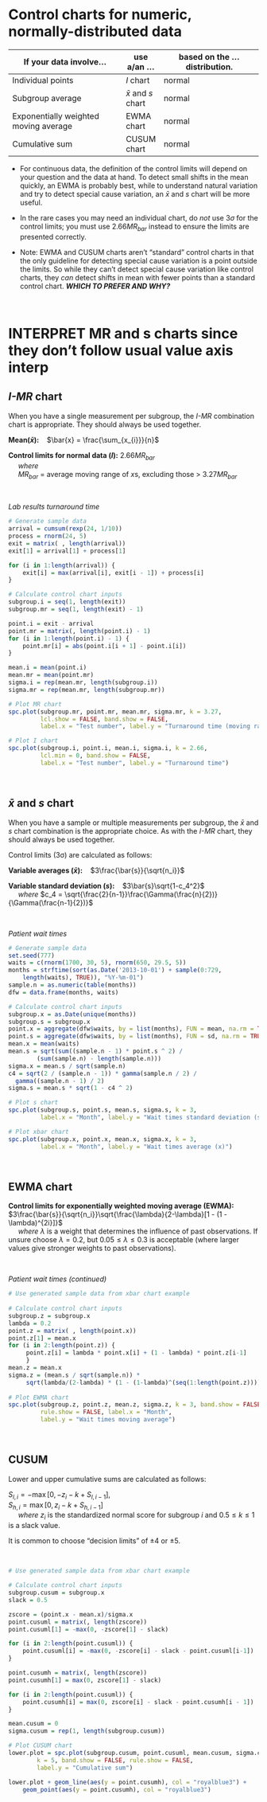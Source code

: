 # Control charts for numeric, normally-distributed data {#numeric}


| If your data involve... | use a/an ... | based on the ... distribution. | 
| --------------------------------- | --------- | ----------------------------- | 
| Individual points | *I* chart | normal | 
| Subgroup average | $\bar{x}$ and *s* chart | normal |
| Exponentially weighted moving average | EWMA chart | normal |
| Cumulative sum | CUSUM chart | normal |


- For continuous data, the definition of the control limits will depend on your question and the data at hand. To detect small shifts in the mean quickly, an EWMA is probably best, while to understand natural variation and try to detect special cause variation, an $\bar{x}$ and *s* chart will be more useful.

- In the rare cases you may need an individual chart, do *not* use 3$\sigma$ for the control limits; you must use 2.66$MR_{bar}$ instead to ensure the limits are presented correctly.  

- Note: EWMA and CUSUM charts aren't "standard" control charts in that the only guideline for detecting special cause variation is a point outside the limits. So while they can't detect special cause variation like control charts, they *can* detect shifts in mean with fewer points than a standard control chart. ***WHICH TO PREFER AND WHY?***    

<br/>  

# INTERPRET MR and s charts since they don't follow usual value axis interp

## *I-MR* chart

When you have a single measurement per subgroup, the *I-MR* combination chart is appropriate. They should always be used together.  

**Mean($\bar{x}$):** &nbsp;&nbsp; $\bar{x} = \frac{\sum_{x_{i}}}{n}$

**Control limits for normal data (*I*):** 2.66$MR_{bar}$  
&nbsp;&nbsp;&nbsp;&nbsp; *where*  
&nbsp;&nbsp;&nbsp;&nbsp; $MR_{bar}$ = average moving range of *x*s, excluding those > 3.27$MR_{bar}$   

<br/>  
    
*Lab results turnaround time*
    
```r
# Generate sample data
arrival = cumsum(rexp(24, 1/10))
process = rnorm(24, 5)
exit = matrix( , length(arrival))
exit[1] = arrival[1] + process[1]

for (i in 1:length(arrival)) {
    exit[i] = max(arrival[i], exit[i - 1]) + process[i]
}

# Calculate control chart inputs
subgroup.i = seq(1, length(exit))
subgroup.mr = seq(1, length(exit) - 1)

point.i = exit - arrival
point.mr = matrix(, length(point.i) - 1)
for (i in 1:length(point.i) - 1) {
    point.mr[i] = abs(point.i[i + 1] - point.i[i])
}

mean.i = mean(point.i)
mean.mr = mean(point.mr)
sigma.i = rep(mean.mr, length(subgroup.i))
sigma.mr = rep(mean.mr, length(subgroup.mr))

# Plot MR chart
spc.plot(subgroup.mr, point.mr, mean.mr, sigma.mr, k = 3.27, 
         lcl.show = FALSE, band.show = FALSE, 
         label.x = "Test number", label.y = "Turnaround time (moving range)")

# Plot I chart
spc.plot(subgroup.i, point.i, mean.i, sigma.i, k = 2.66,
         lcl.min = 0, band.show = FALSE, 
         label.x = "Test number", label.y = "Turnaround time")

```

<br/>

## $\bar{x}$ and *s* chart

When you have a sample or multiple measurements per subgroup, the $\bar{x}$ and *s* chart combination is the appropriate choice. As with the *I-MR* chart, they should always be used together.  

Control limits (3&sigma;) are calculated as follows:  
 		  
**Variable averages ($\bar{x}$):** &nbsp;&nbsp; $3\frac{\bar{s}}{\sqrt{n_i}}$
 		  
**Variable standard deviation (*s*):** &nbsp;&nbsp; $3\bar{s}\sqrt{1-c_4^2}$  
&nbsp;&nbsp;&nbsp;&nbsp; *where* $c_4 = \sqrt{\frac{2}{n-1}}\frac{\Gamma(\frac{n}{2})}{\Gamma(\frac{n-1}{2})}$  

<br/>  

*Patient wait times*   

``` r
# Generate sample data
set.seed(777)
waits = c(rnorm(1700, 30, 5), rnorm(650, 29.5, 5))
months = strftime(sort(as.Date('2013-10-01') + sample(0:729, 
    length(waits), TRUE)), "%Y-%m-01")
sample.n = as.numeric(table(months))
dfw = data.frame(months, waits)

# Calculate control chart inputs
subgroup.x = as.Date(unique(months))
subgroup.s = subgroup.x
point.x = aggregate(dfw$waits, by = list(months), FUN = mean, na.rm = TRUE)$x
point.s = aggregate(dfw$waits, by = list(months), FUN = sd, na.rm = TRUE)$x
mean.x = mean(waits)
mean.s = sqrt(sum((sample.n - 1) * point.s ^ 2) / 
        (sum(sample.n) - length(sample.n)))
sigma.x = mean.s / sqrt(sample.n)
c4 = sqrt(2 / (sample.n - 1)) * gamma(sample.n / 2) / 
  gamma((sample.n - 1) / 2)
sigma.s = mean.s * sqrt(1 - c4 ^ 2)

# Plot s chart
spc.plot(subgroup.s, point.s, mean.s, sigma.s, k = 3,
         label.x = "Month", label.y = "Wait times standard deviation (s)")

# Plot xbar chart
spc.plot(subgroup.x, point.x, mean.x, sigma.x, k = 3,
         label.x = "Month", label.y = "Wait times average (x)")
```

 
<br/>  

## EWMA chart

**Control limits for exponentially weighted moving average (EWMA):**  $3\frac{\bar{s}}{\sqrt{n_i}}\sqrt{\frac{\lambda}{2-\lambda}[1 - (1 - \lambda)^{2i}]}$   
&nbsp;&nbsp;&nbsp;&nbsp; *where* $\lambda$ is a weight that determines the influence of past observations. If unsure choose $\lambda = 0.2$, but $0.05 \leq \lambda \leq 0.3$ is acceptable (where larger values give stronger weights to past observations).

<br/>  

*Patient wait times (continued)*  
 
``` r
# Use generated sample data from xbar chart example
 
# Calculate control chart inputs
subgroup.z = subgroup.x
lambda = 0.2
point.z = matrix( , length(point.x))
point.z[1] = mean.x
for (i in 2:length(point.z)) {
     point.z[i] = lambda * point.x[i] + (1 - lambda) * point.z[i-1]
     }
mean.z = mean.x
sigma.z = (mean.s / sqrt(sample.n)) * 
     sqrt(lambda/(2-lambda) * (1 - (1-lambda)^(seq(1:length(point.z)))))
 
# Plot EWMA chart
spc.plot(subgroup.z, point.z, mean.z, sigma.z, k = 3, band.show = FALSE, 
         rule.show = FALSE, label.x = "Month", 
         label.y = "Wait times moving average")
```

<br/>  

## CUSUM

Lower and upper cumulative sums are calculated as follows:

$S_{l,i} = -\max{[0, -z_i -k + S_{l,i-1}]},$  
$S_{h,i} = \max{[0, z_i -k + S_{h,i-1}]}$  
&nbsp;&nbsp;&nbsp;&nbsp; *where* $z_i$ is the standardized normal score for subgroup $i$ and $0.5 \leq k \leq 1$ is a slack value.   

It is common to choose "decision limits" of $\pm 4$ or $\pm 5$.  

<br/>  


``` r
# Use generated sample data from xbar chart example

# Calculate control chart inputs
subgroup.cusum = subgroup.x
slack = 0.5

zscore = (point.x - mean.x)/sigma.x
point.cusuml = matrix(, length(zscore))
point.cusuml[1] = -max(0, -zscore[1] - slack)

for (i in 2:length(point.cusuml)) {
    point.cusuml[i] = -max(0, -zscore[i] - slack - point.cusuml[i-1])
}

point.cusumh = matrix(, length(zscore))
point.cusumh[1] = max(0, zscore[1] - slack)

for (i in 2:length(point.cusuml)) {
    point.cusumh[i] = max(0, zscore[i] - slack - point.cusumh[i - 1])
}

mean.cusum = 0
sigma.cusum = rep(1, length(subgroup.cusum))

# Plot CUSUM chart
lower.plot = spc.plot(subgroup.cusum, point.cusuml, mean.cusum, sigma.cusum, 
        k = 5, band.show = FALSE, rule.show = FALSE, 
        label.y = "Cumulative sum")

lower.plot + geom_line(aes(y = point.cusumh), col = "royalblue3") +
    geom_point(aes(y = point.cusumh), col = "royalblue3")
```
